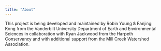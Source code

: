 ```yaml
---
title: "About"
---
```


This project is being developed and maintained by Robin Young & Fanjing Kong from the Vanderbilt University Department of Earth and Environmental Sciences in collaboration with Ryan Jackwood from the Harpeth Conservancy and with additional support from the Mill Creek Watershed Association.


